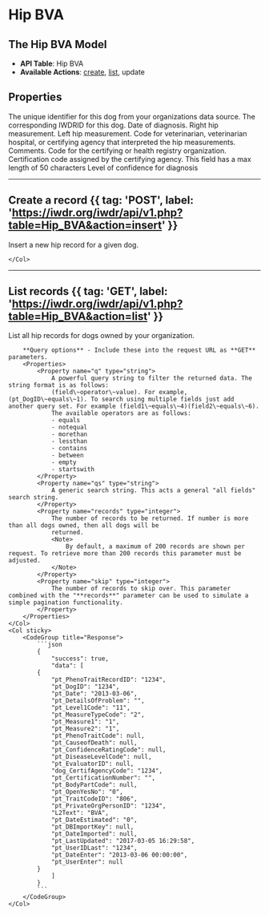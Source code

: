 
# Hip BVA

## The Hip BVA Model
- **API Table**: Hip BVA
- **Available Actions**: [create](#create-a-record), [list](#list-records), update

## Properties

<Properties>
    <Property name="local_dog_id" type="integer" required>
        The unique identifier for this dog from your organizations data source.
    </Property>
    <Property name="pt_DogID" type="integer" required>
        The corresponding IWDRID for this dog.
    </Property>
    <Property name="pt_Date" type="datetime" required>
        Date of diagnosis.
    </Property>
    <Property name="pt_Measure1" type="string" required>
        Right hip measurement.
    </Property>
    <Property name="pt_Measure2" type="string" required>
        Left hip measurement.
    </Property>
    <Property name="pt_EvaluatorID" type="integer">
        Code for veterinarian, veterinarian hospital, or certifying agency that interpreted the hip measurements.
        <EvaluatorIDDataTable />
    </Property>
    <Property name="pt_DetailsOfProblem" type="string">
        Comments.
    </Property>
    <Property name="dog_CertifAgencyCode" type="integer">
        Code for the certifying or health registry organization.
        <CertifAgencyCodeDataTable />
    </Property>
    <Property name="pt_CertificationNumber" type="string">
        Certification code assigned by the certifying agency.
        <Note>
            This field has a max length of 50 characters
        </Note>
    </Property>
    <Property name="pt_ConfidenceRatingCode" type="integer">
        Level of confidence for diagnosis
        <ConfidenceRatingCodeDataTable />
    </Property>
</Properties>

---

## Create a record {{ tag: 'POST', label: 'https://iwdr.org/iwdr/api/v1.php?table=Hip_BVA&action=insert' }}

<Row>
    <Col>
        Insert a new hip record for a given dog.
    </Col>
    <Col sticky>

    </Col>
</Row>

---

## List records {{ tag: 'GET', label: 'https://iwdr.org/iwdr/api/v1.php?table=Hip_BVA&action=list' }}

<Row>
    <Col>
        List all hip records for dogs owned by your organization.

        **Query options** - Include these into the request URL as **GET** parameters.
        <Properties>
            <Property name="q" type="string">
                A powerful query string to filter the returned data. The string format is as follows:
                (field\~operator\~value). For example, (pt_DogID\~equals\~1). To search using multiple fields just add another query set. For example (field1\~equals\~4)(field2\~equals\~6).
                The available operators are as follows:
                - equals
                - notequal
                - morethan
                - lessthan
                - contains
                - between
                - empty
                - startswith
            </Property>
            <Property name="qs" type="string">
                A generic search string. This acts a general "all fields" search string.
            </Property>
            <Property name="records" type="integer">
                The number of records to be returned. If number is more than all dogs owned, then all dogs will be
                returned.
                <Note>
                    By default, a maximum of 200 records are shown per request. To retrieve more than 200 records this parameter must be adjusted.
                </Note>
            </Property>
            <Property name="skip" type="integer">
                The number of records to skip over. This parameter combined with the "**records**" parameter can be used to simulate a simple pagination functionality.
            </Property>
        </Properties>
    </Col>
    <Col sticky>
        <CodeGroup title="Response">
            ```json
            {
                "success": true,
                "data": [
            {
                "pt_PhenoTraitRecordID": "1234",
                "pt_DogID": "1234",
                "pt_Date": "2013-03-06",
                "pt_DetailsOfProblem": "",
                "pt_Level1Code": "11",
                "pt_MeasureTypeCode": "2",
                "pt_Measure1": "1",
                "pt_Measure2": "1",
                "pt_PhenoTraitCode": null,
                "pt_CauseofDeath": null,
                "pt_ConfidenceRatingCode": null,
                "pt_DiseaseLevelCode": null,
                "pt_EvaluatorID": null,
                "dog_CertifAgencyCode": "1234",
                "pt_CertificationNumber": "",
                "pt_BodyPartCode": null,
                "pt_OpenYesNo": "0",
                "pt_TraitCodeID": "806",
                "pt_PrivateOrgPersonID": "1234",
                "L2Text": "BVA",
                "pt_DateEstimated": "0",
                "pt_DBImportKey": null,
                "pt_DateImported": null,
                "pt_LastUpdated": "2017-03-05 16:29:58",
                "pt_UserIDLast": "1234",
                "pt_DateEnter": "2013-03-06 00:00:00",
                "pt_UserEnter": null
            }
                ]
            }
            ```
        </CodeGroup>
    </Col>
</Row>